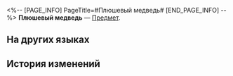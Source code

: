 <%-- [PAGE_INFO]
PageTitle=#Плюшевый медведь#
[END_PAGE_INFO] --%>
{{Предмет Инфобокс
|id          = 292003
|Изображение = Предмет Плюшевый медведь.png
|Тип         = 
|Инвентарь   = 
|Редкость    = 4
|Эффект      = 
|Описание    = У всех должен быть плюшевый мишка, и вы не исключение.
}}
{{Описание|''«Исследования показывают, что обнимая плюшевую игрушку, вы улучшаете своё психическое и физическое здоровье. Эффект прямо пропорционален размеру игрушки».''}}
'''Плюшевый медведь''' — [[Предмет]].

==На других языках==
{{На других языках
|en   = Plush Bear
|zhs  = 毛绒大熊
|zht  = 毛絨大熊
|ja   = 大きなクマのぬいぐるみ
|ko   = 복슬복슬 곰
|es   = Osito de peluche
|fr   = Ours en peluche
|ru   = Плюшевый медведь
|th   = เจ้าหมีปุกปุย
|vi   = Gấu Bông Lông Mềm
|de   = Plüschbär
|id   = Boneka Beruang
|pt   = Urso de Pelúcia
}}

==История изменений==
{{История изменений|3.5}}